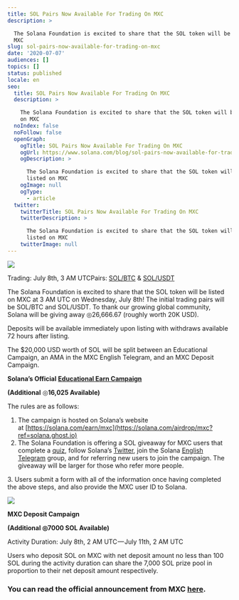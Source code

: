 ```yaml
---
title: SOL Pairs Now Available For Trading On MXC
description: >

  The Solana Foundation is excited to share that the SOL token will be listed on
  MXC
slug: sol-pairs-now-available-for-trading-on-mxc
date: '2020-07-07'
audiences: []
topics: []
status: published
locale: en
seo:
  title: SOL Pairs Now Available For Trading On MXC
  description: >

    The Solana Foundation is excited to share that the SOL token will be listed
    on MXC
  noIndex: false
  noFollow: false
  openGraph:
    ogTitle: SOL Pairs Now Available For Trading On MXC
    ogUrl: https://www.solana.com/blog/sol-pairs-now-available-for-trading-on-mxc
    ogDescription: >

      The Solana Foundation is excited to share that the SOL token will be
      listed on MXC
    ogImage: null
    ogType:
      - article
  twitter:
    twitterTitle: SOL Pairs Now Available For Trading On MXC
    twitterDescription: >

      The Solana Foundation is excited to share that the SOL token will be
      listed on MXC
    twitterImage: null
---
```


![](/sol-pairs-now-available-for-trading-on-mxc/image-1.png)

Trading: July 8th, 3 AM UTCPairs: [SOL/BTC](https://www.mxc.com/trade/easy?ref=solana.ghost.io#SOL_BTC) & [SOL/USDT](https://www.mxc.com/trade/easy?ref=solana.ghost.io#MX_USDT)

The Solana Foundation is excited to share that the SOL token will be listed on MXC at 3 AM UTC on Wednesday, July 8th! The initial trading pairs will be SOL/BTC and SOL/USDT. To thank our growing global community, Solana will be giving away ◎26,666.67 (roughly worth 20K USD).

Deposits will be available immediately upon listing with withdraws available 72 hours after listing.

The $20,000 USD worth of SOL will be split between an Educational Campaign, an AMA in the MXC English Telegram, and an MXC Deposit Campaign.

**Solana’s Official** [**Educational Earn Campaign**](https://solana.com/earn/mxc?ref=solana.ghost.io)

**(Additional** ◎**16,025 Available)**

The rules are as follows:

1.  The campaign is hosted on Solana’s website at [https://solana.com/earn/mxc](https://solana.com/airdrop/mxc?ref=solana.ghost.io)
2.  The Solana Foundation is offering a SOL giveaway for MXC users that complete a [quiz](https://solana.com/primer?ref=solana.ghost.io), follow Solana’s [Twitter](https://twitter.com/solana?ref=solana.ghost.io), join the Solana [English Telegram](https://t.me/solanaio?ref=solana.ghost.io) group, and for referring new users to join the campaign. The giveaway will be larger for those who refer more people.

3\. Users submit a form with all of the information once having completed the above steps, and also provide the MXC user ID to Solana.

![](/sol-pairs-now-available-for-trading-on-mxc/image-2.jpg)

**MXC Deposit Campaign**

**(Additional ◎7000 SOL Available)**

Activity Duration: July 8th, 2 AM UTC — July 11th, 2 AM UTC

Users who deposit SOL on MXC with net deposit amount no less than 100 SOL during the activity duration can share the 7,000 SOL prize pool in proportion to their net deposit amount respectively.

### **You can read the official announcement from MXC** [**here**](https://mxc-exchange.zendesk.com/hc/en-001/articles/360045961031-MXC-Will-List-Solana-SOL-in-Assessment-Zone-and-Hold-Deposit-Activity-With-7-000-SOL-Giveaway?ref=solana.ghost.io)**.**
